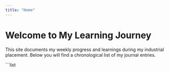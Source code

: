 ```yaml
---
title: "Home"
---
```


# Welcome to My Learning Journey

This site documents my weekly progress and learnings during my industrial placement. Below you will find a chronological list of my journal entries.

```list
